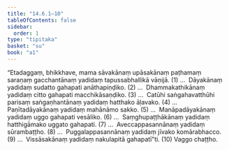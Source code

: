 ```yaml
---
title: "14.6.1–10"
tableOfContents: false
sidebar:
  order: 1
type: "tipitaka"
basket: "su"
book: "a1"
---
```



<DynamicBreadcrumb />

<Division number="248" book="a1" bookNo="15" page="27">

<Paragraph number="336" book="a1">
“Etadaggaṃ, bhikkhave, mama sāvakānaṃ upāsakānaṃ paṭhamaṃ saraṇaṃ gacchantānaṃ yadidaṃ tapussabhallikā vāṇijā. (1)
</Paragraph>

</Division>
<Division number="249" book="a1" bookNo="15" page="27">

<Paragraph number="337" book="a1">
…  Dāyakānaṃ yadidaṃ sudatto gahapati anāthapiṇḍiko. (2)
</Paragraph>

</Division>
<Division number="250" book="a1" bookNo="15" page="27">

<Paragraph number="338" book="a1">
…  Dhammakathikānaṃ yadidaṃ citto gahapati macchikāsaṇḍiko. (3)
</Paragraph>

</Division>
<Division number="251" book="a1" bookNo="15" page="27">

<Paragraph number="339" book="a1">
…  Catūhi saṅgahavatthūhi parisaṃ saṅgaṇhantānaṃ yadidaṃ hatthako āḷavako. (4)
</Paragraph>

</Division>
<Division number="252" book="a1" bookNo="15" page="27">

<Paragraph number="340" book="a1">
…  Paṇītadāyakānaṃ yadidaṃ mahānāmo sakko. (5)
</Paragraph>

</Division>
<Division number="253" book="a1" bookNo="15" page="27">

<Paragraph number="341" book="a1">
…  Manāpadāyakānaṃ yadidaṃ uggo gahapati vesāliko. (6)
</Paragraph>

</Division>
<Division number="254" book="a1" bookNo="15" page="27">

<Paragraph number="342" book="a1">
…  Saṃghupaṭṭhākānaṃ yadidaṃ hatthigāmako uggato gahapati. (7)
</Paragraph>

</Division>
<Division number="255" book="a1" bookNo="15" page="27">

<Paragraph number="343" book="a1">
…  Aveccappasannānaṃ yadidaṃ sūrambaṭṭho. (8)
</Paragraph>

</Division>
<Division number="256" book="a1" bookNo="15" page="27">

<Paragraph number="344" book="a1">
…  Puggalappasannānaṃ yadidaṃ jīvako komārabhacco. (9)
</Paragraph>

</Division>
<Division number="257" book="a1" bookNo="15" page="27">

<Paragraph number="345" book="a1">
…  Vissāsakānaṃ yadidaṃ nakulapitā gahapatī”ti. (10)

</Paragraph>
</Division>

<Paragraph number="346" type="center" book="a1">
Vaggo chaṭṭho.
</Paragraph>